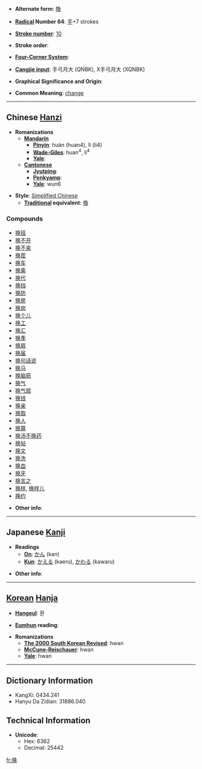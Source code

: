* '''Alternate form''': [[換]]

* '''[[Wiktionary:Chinese radical index| Radical]] Number 64''': [[Wiktionary:Chinese radical index 手|手]]+7 strokes

* '''[[Wiktionary:Chinese total strokes index|Stroke number]]''': [[Wiktionary:Chinese total strokes index 10|10]]

* '''Stroke order''': 

* '''[[Wiktionary:Chinese four corner index|Four-Corner System]]''': 

* '''[[Wiktionary:Chinese Cangjie index|Cangjie input]]''': 手弓月大 (QNBK), X手弓月大 (XQNBK)

* '''Graphical Significance and Origin''': 

* '''Common Meaning''': [[change]]

----

== Chinese [[Hanzi]] ==

* '''Romanizations'''
** '''[[Mandarin]]'''
*** '''[[Pinyin]]''': huàn (huan4), lì (li4)
*** '''[[Wade-Giles]]''': huan<sup>4</sup>, li<sup>4</sup>
*** '''[[Yale]]''': 
** '''[[Cantonese]]'''
*** '''[[Jyutping]]''':
*** '''[[Penkyamp]]''': 
*** '''[[Yale]]''': wun6

* '''Style''': [[Simplified Chinese]] 
** '''[[Traditional Chinese|Traditional]] equivalent''': [[換]]

===Compounds===
*[[换班]]
*[[换不开]]
*[[换不来]]
*[[换茬]]
*[[换车]]
*[[换乘]]
*[[换代]]
*[[换挡]]
*[[换防]]
*[[换房]]
*[[换岗]]
*[[换个儿]]
*[[换工]]
*[[换汇]]
*[[换季]]
*[[换肩]]
*[[换届]]
*[[换句话说]]
*[[换马]]
*[[换脑筋]]
*[[换气]]
*[[换气扇]]
*[[换钱]]
*[[换亲]]
*[[换取]]
*[[换人]]
*[[换算]]
*[[换汤不换药]]
*[[换帖]]
*[[换文]]
*[[换洗]]
*[[换血]]
*[[换牙]]
*[[换言之]]
*[[换样]], [[换样儿]]
*[[换约]]

* '''Other info''': 

----

== Japanese [[Kanji]] ==

* '''Readings'''
** '''[[On]]''': [[かん]] (kan)
** '''[[Kun]]''': [[かえる]] (kaeru), [[かわる]] (kawaru)

* '''Other info''':  

----

== [[Korean]] [[Hanja]] ==

* '''[[Hangeul]]''': 환

* '''[[Eumhun]] reading''': 

* '''Romanizations'''
** '''[[The 2000 South Korean Revised Romanization|The 2000 South Korean Revised]]''': hwan
** '''[[McCune-Reischauer]]''': hwan
** '''[[Yale]]''': hwan

----

== Dictionary Information ==

* KangXi: 0434.241
* Hanyu Da Zidian: 31886.040

== Technical Information ==

* '''Unicode''':
** Hex: 6362
** Decimal: 25442

[[fr:换]]